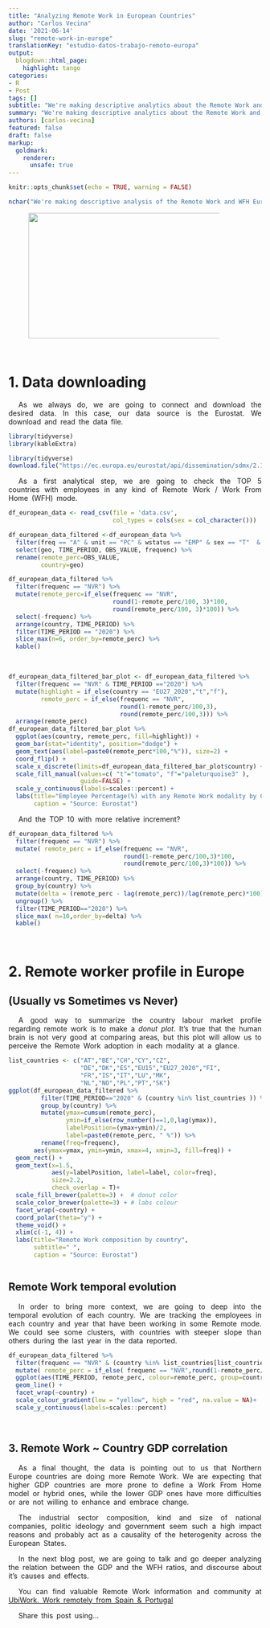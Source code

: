 ```yaml
---
title: "Analyzing Remote Work in European Countries"
author: "Carlos Vecina"
date: '2021-06-14'
slug: "remote-work-in-europe"
translationKey: "estudio-datos-trabajo-remoto-europa"
output:
  blogdown::html_page:
    highlight: tango
categories:
- R
- Post
tags: []
subtitle: "We're making descriptive analytics about the Remote Work and European UbiWorkers data (Eurostat). Finland, Luxemburg, the Netherlands and Germany have more than 30% of his workforce in some kind of remote work modality. Norway surprising!"
summary: "We're making descriptive analytics about the Remote Work and European UbiWorkers data (Eurostat). Finland, Luxemburg, the Netherlands and Germany have more than 30% of his workforce in some kind of remote work modality. Norway surprising!"
authors: [carlos-vecina]
featured: false
draft: false
markup:
  goldmark:
    renderer:
      unsafe: true
---
```


```r
knitr::opts_chunk$set(echo = TRUE, warning = FALSE)
```

```r
nchar("We're making descriptive analysis of the Remote Work and WFH European (Eurostat) data. Finlad, Luxemburg, Netherlands and Germany have mora than 30% of his workforce in some kind of remote work modality. Norway surprises!")
```

<img src="./featured.jpg" height="250px" width="400px" />

<br>

# **1. Data downloading**

As we always do, we are going to connect and download the desired data. In this case, our data source is the Eurostat. We download and read the data file. 


```r
library(tidyverse)
library(kableExtra)
```


```r
library(tidyverse)
download.file("https://ec.europa.eu/eurostat/api/dissemination/sdmx/2.1/data/LFSA_EHOMP/?format=SDMX-CSV&compressed=false", "data.csv")
```

As a first analytical step, we are going to check the TOP 5 countries with employees in any kind of Remote Work / Work From Home (WFH) mode.


```r
df_european_data <- read_csv(file = 'data.csv',
                             col_types = cols(sex = col_character()))  # Sex columns type

df_european_data_filtered <-df_european_data %>% 
  filter(freq == "A" & unit == "PC" & wstatus == "EMP" & sex == "T"  & age == "Y20-64" & geo != "SE") %>% 
  select(geo, TIME_PERIOD, OBS_VALUE, frequenc) %>% 
  rename(remote_perc=OBS_VALUE,
         country=geo)

df_european_data_filtered %>% 
  filter(frequenc == "NVR") %>% 
  mutate(remote_perc=if_else(frequenc == "NVR",
                             round(1-remote_perc/100, 3)*100,
                             round(remote_perc/100, 3)*100)) %>% 
  select(-frequenc) %>% 
  arrange(country, TIME_PERIOD) %>% 
  filter(TIME_PERIOD == "2020") %>% 
  slice_max(n=6, order_by=remote_perc) %>% 
  kable()
```

<br> 

```r
df_european_data_filtered_bar_plot <- df_european_data_filtered %>% 
  filter(frequenc == "NVR" & TIME_PERIOD =="2020") %>% 
  mutate(highlight = if_else(country == "EU27_2020","t","f"),
         remote_perc = if_else(frequenc == "NVR",
                               round(1-remote_perc/100,3),
                               round(remote_perc/100,3))) %>% 
  arrange(remote_perc) 
df_european_data_filtered_bar_plot %>% 
  ggplot(aes(country, remote_perc, fill=highlight)) +
  geom_bar(stat="identity", position="dodge") +
  geom_text(aes(label=paste0(remote_perc*100,"%")), size=2) +
  coord_flip() +
  scale_x_discrete(limits=df_european_data_filtered_bar_plot$country) +
  scale_fill_manual(values=c( "t"="tomato", "f"="paleturquoise3" ),
                    guide=FALSE) + 
  scale_y_continuous(labels=scales::percent) +
  labs(title="Employee Percentage(%) with any Remote Work modality by Country",
       caption = "Source: Eurostat")

```

And the TOP 10 with more relative increment?

```r
df_european_data_filtered %>%  
  filter(frequenc == "NVR") %>% 
  mutate( remote_perc = if_else(frequenc == "NVR",
                                round(1-remote_perc/100,3)*100,
                                round(remote_perc/100,3)*100)) %>% 
  select(-frequenc) %>% 
  arrange(country, TIME_PERIOD) %>% 
  group_by(country) %>% 
  mutate(delta = (remote_perc - lag(remote_perc))/lag(remote_perc)*100) %>% 
  ungroup() %>% 
  filter(TIME_PERIOD=="2020") %>% 
  slice_max( n=10,order_by=delta) %>% 
  kable()
```

<br>

# **2. Remote worker profile in Europe**
## **(Usually vs Sometimes vs Never)**

A good way to summarize the country labour market profile regarding remote work is to make a *donut plot*. It's true that the human brain is not very good at comparing areas, but this plot will allow us to perceive the Remote Work adoption in each modality at a glance.

```r
list_countries <- c("AT","BE","CH","CY","CZ",
                    "DE","DK","ES","EU15","EU27_2020","FI",
                    "FR","IS","IT","LU","MK",
                    "NL","NO","PL","PT","SK")
ggplot(df_european_data_filtered %>%
         filter(TIME_PERIOD=="2020" & (country %in% list_countries )) %>% 
         group_by(country) %>% 
         mutate(ymax=cumsum(remote_perc),
                ymin=if_else(row_number()==1,0,lag(ymax)),
                labelPosition=(ymax+ymin)/2,
                label=paste0(remote_perc, " %")) %>% 
         rename(freq=frequenc),
       aes(ymax=ymax, ymin=ymin, xmax=4, xmin=3, fill=freq)) +
  geom_rect() +
  geom_text(x=1.5,
            aes(y=labelPosition, label=label, color=freq),
            size=2.2,
            check_overlap = T)+
  scale_fill_brewer(palette=3) +  # donut color
  scale_color_brewer(palette=3) + # labs colour
  facet_wrap(~country) +
  coord_polar(theta="y") +
  theme_void() +
  xlim(c(-1, 4)) +
  labs(title="Remote Work composition by country",
       subtitle=" ",
       caption = "Source: Eurostat")



```

## **Remote Work temporal evolution**

In order to bring more context, we are going to deep into the temporal evolution of each country. We are tracking the employees in each country and year that have been working in some Remote mode. We could see some clusters, with countries with steeper slope than others during the last year in the data reported.


```r
df_european_data_filtered %>%
  filter(frequenc == "NVR" & (country %in% list_countries[list_countries != "CY"])) %>% 
  mutate( remote_perc = if_else( frequenc == "NVR",round(1-remote_perc/100,3),round(remote_perc/100,3)),) %>% 
  ggplot(aes(TIME_PERIOD, remote_perc, colour=remote_perc, group=country)) +
  geom_line() +
  facet_wrap(~country) +
  scale_colour_gradient(low = "yellow", high = "red", na.value = NA)+ 
  scale_y_continuous(labels=scales::percent)

```

<br>

## **3. Remote Work ~ Country GDP correlation**

As a final thought, the data is pointing out to us that Northern Europe countries are doing more Remote Work. We are expecting that higher GDP countries are more prone to define a Work From Home model or hybrid ones, while the lower GDP ones have more difficulties or are not willing to enhance and embrace change.

The industrial sector composition, kind and size of national companies, politic ideology and government seem such a high impact reasons and probably act as a causality of the heterogenity across the European States.

In the next blog post, we are going to talk and go deeper analyzing the relation between the GDP and the WFH ratios, and discourse about it's causes and effects.

You can find valuable Remote Work information and community at  [UbiWork. Work remotely from Spain & Portugal](https://www.ubiwork.co/blog?fromttp)

Share this post using...

<style>
p {
word-spacing: 3px;
text-indent: 20px;
text-align: justify;
}
.page-subtitle {
text-align: left  !important;
text-indent: 0px !important;
}
.card-text {
text-align: left  !important;
text-indent: 0px !important;
}
</style>

<script type="text/javascript" src="//downloads.mailchimp.com/js/signup-forms/popup/unique-methods/embed.js" data-dojo-config="usePlainJson: true, isDebug: false"></script><script type="text/javascript">window.dojoRequire(["mojo/signup-forms/Loader"], function(L) { L.start({"baseUrl":"mc.us4.list-manage.com","uuid":"91551f7ed29389a0de4f47665","lid":"d95c503a48","uniqueMethods":true}) })</script>

